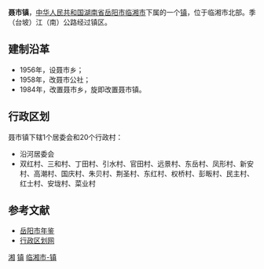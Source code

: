 {{中国乡级行政区<!---乡级行政区专用模板--->
|行政区全称 = 聂市镇
|景观照片文件名 = 
|景观照片描述 = 
|位置图文件名 = 
|位置图描述 = 
|汉语拼音 = 
|通用拼音 = 
|上级行政区 = [[湖南省|湖南省]][[岳阳市|岳阳市]][[临湘市|临湘市]]
|行政区类别 = 镇
|行政区划代码 = 430682103
|建置时间 = 1984年
|政府驻地 = 聂家市
|地理坐标 = {{coord |29.5706|N|113.4916|E|display=inline,title|dim:2000_type:landmark_region:CN}}
|毗邻 = 东：[[羊楼司镇|羊楼司镇]]、[[定湖镇|定湖镇]]<br>南：[[五里牌乡|五里牌乡]]<br>西：[[文桥镇|文桥镇]]<br>北：[[源潭镇_(临湘市)|源潭镇]]
|行政区划 = 21
|村委会 = 20
|居委会 = 1
|总面积 = 117.83平方公里
|户籍人口 = 2.5万
|户籍人口年份 = 2009
|常住人口 = 
|常住人口年份 = 
|人口密度 = 
|GDP = 
|GDP年份 = 
|邮政编码 =  
|电话区号 = 
|时区 = UTC+8（[[东八区|东八区]]）
|官方网站 = 
|网站名称 = 
}}
'''聂市镇'''，[[中华人民共和国|中华人民共和国]][[湖南省|湖南省]][[岳阳市|岳阳市]][[临湘市|临湘市]]下属的一个[[镇|镇]]，位于临湘市北部。季（台坡）江（南）公路经过镇区。

==建制沿革==
*1956年，设聂市乡；
*1958年，改聂市公社；
*1984年，改置聂市乡，旋即改置聂市镇。

==行政区划==
聂市镇下辖1个居委会和20个行政村：
*沿河居委会
*双红村、三和村、丁田村、引水村、官田村、远景村、东岳村、凤形村、新安村、高潮村、国庆村、朱贝村、荆圣村、东红村、权桥村、彭畈村、民主村、红士村、安垅村、菜业村

==参考文献==
*[http://www.yysqw.gov.cn/Html/10/1/34/5/926053.html 岳阳市年鉴]{{dead link|date=2018年4月 |bot=InternetArchiveBot |fix-attempted=yes }}
*[http://www.xzqh.org/html/2011/0510/24668.html 行政区划网]{{dead link|date=2018年4月 |bot=InternetArchiveBot |fix-attempted=yes }}

{{湖南小作品}}
{{临湘市行政区划}}
{{中国历史文化名镇}}
[[Category:中国历史文化名镇|湘]]
[[Category:临湘市行政区划|镇]]
[[Category:岳阳乡镇|临湘市-镇]]